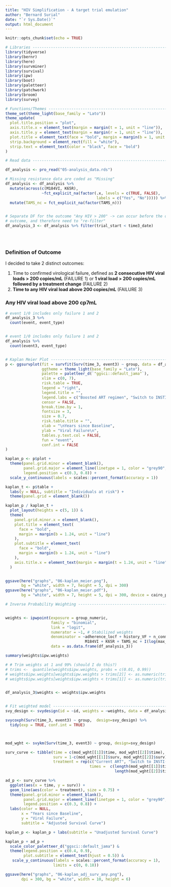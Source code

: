 ```yaml
---
title: "HIV Simplification - A target trial emulation"
author: "Bernard Surial"
date: "`r Sys.Date()`"
output: html_document
---
```


```r
knitr::opts_chunk$set(echo = TRUE)
```

```r
# Libraries ---------------------------------------------------------------
library(tidyverse)
library(bernr)
library(here)
library(survminer)
library(survival)
library(ipw)
library(boot)
library(paletteer)
library(patchwork)
library(broom)
library(survey)
```

```r
# Functions/Themes ----------------------------------------------------------
theme_set(theme_light(base_family = "Lato"))
theme_update(
  plot.title.position = "plot",
  axis.title.x = element_text(margin = margin(t = 1, unit = "line")),
  axis.title.y = element_text(margin = margin(r = 1, unit = "line")),
  plot.title = element_text(face = "bold", margin = margin(b = 1, unit = "line")),
  strip.background = element_rect(fill = "white"),
  strip.text = element_text(color = "black", face = "bold")
)
```

```r
# Read data ---------------------------------------------------------------

df_analysis <- pro_read("05-analysis_data.rds")

# Missing resistance data are coded as "Missing"
df_analysis <- df_analysis %>% 
  mutate(across(c(M184VI, K65R), 
                ~fct_explicit_na(factor(.x, levels = c(TRUE, FALSE), 
                                        labels = c("Yes", "No"))))) %>% 
  mutate(TAMS_nc = fct_explicit_na(factor(TAMS_n)))


# Separate DF for the outcome "Any HIV > 200" -> can occur before the other 
# outcome, and therefore need to "re-filter"
df_analysis_3 <- df_analysis %>% filter(trial_start < time3_date)





```

### Definition of Outcome

I decided to take 2 distinct outcomes:

1)  Time to confirmed virological failure, defined as **2 consecutive HIV viral loads \> 200 copies/mL** (FAILURE 1) or **1 viral load \> 200 copies/mL followed by a treatment change** (FAILURE 2)
2)  **Time to any HIV viral load above 200 copies/mL** (FAILURE 3)



### Any HIV viral load above 200 cp7mL

```r
# event 1/0 includes only failure 1 and 2
df_analysis_3 %>% 
  count(event, event_type)


# event 1/0 includes only failure 1 and 2
df_analysis %>% 
  count(event3, event_type)


# Kaplan Meier Plot -------------------------------------------------------
p <- ggsurvplot(fit = survfit(Surv(time_3, event3) ~ group, data = df_analysis_3),
                ggtheme = theme_light(base_family = "Lato"),
                palette = paletteer_d(`"ggsci::default_jama"`),
                xlim = c(0, 7),
                risk.table = TRUE,
                legend = "right",
                legend.title = "",
                legend.labs = c("Boosted ART regimen", "Switch to INSTI-based regimen"),
                censor = FALSE,
                break.time.by = 1,
                fontsize = 3,
                size = 0.7,
                risk.table.title = "",
                xlab = "\nYears since Baseline",
                ylab = "Viral Failure\n",
                tables.y.text.col = FALSE,
                fun = "event",
                conf.int = FALSE
)

kaplan_p <- p$plot + 
  theme(panel.grid.minor = element_blank(),
        panel.grid.major = element_line(linetype = 1, color = "grey90", size = 0.1),
        legend.position = c(0.3, 0.8)) + 
  scale_y_continuous(labels = scales::percent_format(accuracy = 1))

kaplan_t <- p$table + 
  labs(y = NULL, subtitle = "Individuals at risk") +
  theme(panel.grid = element_blank())

kaplan_p / kaplan_t + 
  plot_layout(heights = c(5, 1)) &
  theme(
    panel.grid.minor.x = element_blank(),
    plot.title = element_text(
      face = "bold",
      margin = margin(b = 1.24, unit = "line")
    ),
    plot.subtitle = element_text(
      face = "bold",
      margin = margin(b = 1.24, unit = "line")
    ),
    axis.title.x = element_text(margin = margin(t = 1.24, unit = "line"))
  )


ggsave(here("graphs", "06-kaplan_meier.png"), 
       bg = "white", width = 7, height = 5, dpi = 300)
ggsave(here("graphs", "06-kaplan_meier.pdf"), 
       bg = "white", width = 7, height = 5, dpi = 300, device = cairo_pdf)
```


```r
# Inverse Probability Weighting -------------------------------------------


weights <- ipwpoint(exposure = group_numeric, 
                    family = "binomial", 
                    link = "logit", 
                    numerator = ~1, # Stabilized weights
                    denominator = ~adherence_locf + history_VF + n_conmeds + 
                                   M184VI + K65R + TAMS_nc + I(log(max_rna+1)), 
                    data = as.data.frame(df_analysis_3))

summary(weights$ipw.weights)

# # Trim weights at 1 and 99% (should I do this?)
# trims <-  quantile(weights$ipw.weights, probs = c(0.01, 0.99))
# weights$ipw.weights[weights$ipw.weights > trims[2]] <- as.numeric(trims[2])
# weights$ipw.weights[weights$ipw.weights < trims[1]] <- as.numeric(trims[1])


df_analysis_3$weights <- weights$ipw.weights


# Fit weighted model ------------------------------------------------------
svy_design <- svydesign(id = ~id, weights = ~weights, data = df_analysis_3)

svycoxph(Surv(time_3, event3) ~ group,  design=svy_design) %>% 
  tidy(exp = TRUE, conf.int = TRUE)



mod_wght <- svykm(Surv(time_3, event3) ~ group, design=svy_design)

surv_curve <- tibble(time = c(mod_wght[[1]]$time, mod_wght[[2]]$time),
                     surv = 1-c(mod_wght[[1]]$surv, mod_wght[[2]]$surv), 
                     treatment = rep(c("Current ART", "Switch to INSTI-based regimen"), 
                                     times =  c(length(mod_wght[[1]]$time), 
                                                length(mod_wght[[2]]$time))))

ad_p <- surv_curve %>% 
  ggplot(aes(x = time, y = surv)) + 
  geom_line(aes(color = treatment), size = 0.75) + 
  theme(panel.grid.minor = element_blank(),
        panel.grid.major = element_line(linetype = 1, color = "grey90", size = 0.1),
        legend.position = c(0.3, 0.8)) + 
  labs(color = NULL, 
       x = "Years since Baseline", 
       y = "Viral Failure", 
       subtitle = "Adjusted Survival Curve")

kaplan_p <- kaplan_p + labs(subtitle = "Unadjusted Survival Curve")

kaplan_p + ad_p + 
  scale_color_paletteer_d("ggsci::default_jama") & 
  theme(legend.position = c(0.4, 0.9), 
        plot.subtitle = element_text(hjust = 0.5)) & 
   scale_y_continuous(labels = scales::percent_format(accuracy = 1), 
                     limits = c(0, 0.18))

ggsave(here("graphs", "06-kaplan_adj_surv_any.png"), 
       dpi = 300, bg = "white", width = 10, height = 6)
```
